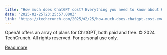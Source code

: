 ```yaml
---
title: "How much does ChatGPT cost? Everything you need to know about OpenAI’s pricing plans"
date: "2025-02-25T23:25:57.000Z"
link: "https://techcrunch.com/2025/02/25/how-much-does-chatgpt-cost-everything-you-need-to-know-about-openais-pricing-plans/"
---
```


OpenAI offers an array of plans for ChatGPT, both paid and free.
© 2024 TechCrunch. All rights reserved. For personal use only.


[Read more](https://techcrunch.com/2025/02/25/how-much-does-chatgpt-cost-everything-you-need-to-know-about-openais-pricing-plans/)
